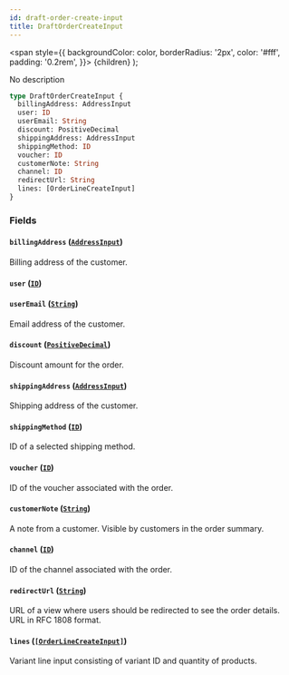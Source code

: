 ```yaml
---
id: draft-order-create-input
title: DraftOrderCreateInput
---
```


<span
style={{
      backgroundColor: color,
      borderRadius: '2px',
      color: '#fff',
      padding: '0.2rem',
    }}>
{children}
</span>
);

No description

```graphql
type DraftOrderCreateInput {
  billingAddress: AddressInput
  user: ID
  userEmail: String
  discount: PositiveDecimal
  shippingAddress: AddressInput
  shippingMethod: ID
  voucher: ID
  customerNote: String
  channel: ID
  redirectUrl: String
  lines: [OrderLineCreateInput]
}
```

### Fields

#### `billingAddress` ([`AddressInput`](/api-reference/inputs/address-input.mdx))

Billing address of the customer.

#### `user` ([`ID`](/api-reference/scalars/id.mdx))

#### `userEmail` ([`String`](/api-reference/scalars/string.mdx))

Email address of the customer.

#### `discount` ([`PositiveDecimal`](/api-reference/scalars/positive-decimal.mdx))

Discount amount for the order.

#### `shippingAddress` ([`AddressInput`](/api-reference/inputs/address-input.mdx))

Shipping address of the customer.

#### `shippingMethod` ([`ID`](/api-reference/scalars/id.mdx))

ID of a selected shipping method.

#### `voucher` ([`ID`](/api-reference/scalars/id.mdx))

ID of the voucher associated with the order.

#### `customerNote` ([`String`](/api-reference/scalars/string.mdx))

A note from a customer. Visible by customers in the order summary.

#### `channel` ([`ID`](/api-reference/scalars/id.mdx))

ID of the channel associated with the order.

#### `redirectUrl` ([`String`](/api-reference/scalars/string.mdx))

URL of a view where users should be redirected to see the order details. URL in RFC 1808 format.

#### `lines` ([`[OrderLineCreateInput]`](/api-reference/inputs/order-line-create-input.mdx))

Variant line input consisting of variant ID and quantity of products.
